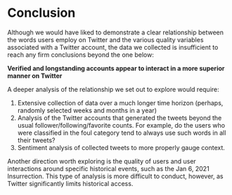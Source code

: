 # Conclusion

Although we would have liked to demonstrate a clear relationship between the words users employ on Twitter and the various quality variables associated with a Twitter account, the data we collected is insufficient to reach any firm conclusions beyond the one below:

**Verified and longstanding accounts appear to interact in a more superior manner on Twitter**

A deeper analysis of the relationship we set out to explore would require:

1) Extensive collection of data over a much longer time horizon (perhaps, randomly selected weeks and months in a year)
2) Analysis of the Twitter accounts that generated the tweets beyond the usual follower/following/favorite counts. For example, do the users who were classified in the foul category tend to always use such words in all their tweets?
3) Sentiment analysis of collected tweets to more properly gauge context.

Another direction worth exploring is the quality of users and user interactions around specific historical events, such as the Jan 6, 2021 Insurrection. This type of analysis is more difficult to conduct, however, as Twitter significantly limits historical access.


